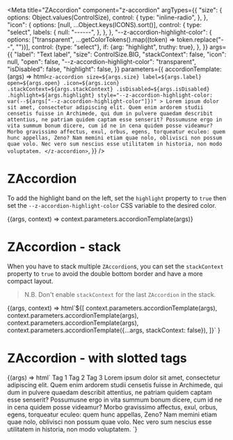 
<Meta
  title="ZAccordion"
  component="z-accordion"
  argTypes={{
    "size": {
      options: Object.values(ControlSize),
      control: {
        type: "inline-radio",
      },
    },
    "icon": {
      options: [null, ...Object.keys(ICONS).sort()],
      control: {
        type: "select",
        labels: {
          null: "------",
        },
      },
    },
    "--z-accordion-highlight-color": {
      options: ["transparent", ...getColorTokens().map((token) => token.replace("--", ""))],
      control: {type: "select"},
      if: {arg: "highlight", truthy: true},
    },
  }}
  args={{
    "label": "Text label",
    "size": ControlSize.BIG,
    "stackContext": false,
    "icon": null,
    "open": false,
    "--z-accordion-highlight-color": "transparent",
    "isDisabled": false,
    "highlight": false,
  }}
  parameters={{
    accordionTemplate: (args) => html`<z-accordion
      size=${args.size}
      label=${args.label}
      open=${args.open}
      .icon=${args.icon}
      .stackContext=${args.stackContext}
      .isDisabled=${args.isDisabled}
      .highlight=${args.highlight}
      style="--z-accordion-highlight-color: var(--${args["--z-accordion-highlight-color"]})"
    >
      Lorem ipsum dolor sit amet, consectetur adipiscing elit. Quem enim ardorem studii censetis fuisse in Archimede,
      qui dum in pulvere quaedam describit attentius, ne patriam quidem captam esse senserit? Possumusne ergo in vita
      summum bonum dicere, cum id ne in cena quidem posse videamur? Morbo gravissimo affectus, exul, orbus, egens,
      torqueatur eculeo: quem hunc appellas, Zeno? Nam memini etiam quae nolo, oblivisci non possum quae volo. Nec vero
      sum nescius esse utilitatem in historia, non modo voluptatem.
    </z-accordion>`,
  }}
/>

# ZAccordion

To add the highlight band on the left, set the `highlight` property to `true` then set the `--z-accordion-highlight-color` CSS variable to the desired color.

<Canvas>
  <Story name="ZAccordion">{(args, context) => context.parameters.accordionTemplate(args)}</Story>
</Canvas>

# ZAccordion - stack

When you have to stack multiple `ZAccordion`s, you can set the `stackContext` property to `true` to avoid the double bottom border and have a more compact layout.

> N.B. Don't enable `stackContext` for the last `ZAccordion` in the stack.

<Canvas>
  <Story
    name="stack"
    args={{stackContext: true, isDisabled: false}}
    parameters={{
      controls: {
        exclude: ["stackContext", "isDisabled"],
      },
    }}
  >
    {(args, context) =>
      html`${[
        context.parameters.accordionTemplate(args),
        context.parameters.accordionTemplate(args),
        context.parameters.accordionTemplate(args),
        context.parameters.accordionTemplate({...args, stackContext: false}),
      ]}`
    }
  </Story>
</Canvas>

# ZAccordion - with slotted tags

<Canvas>
  <Story name="with tags">
    {(args) => html`
      <z-accordion
        size=${args.size}
        label=${args.label}
        .icon=${args.icon}
        .stackContext=${args.stackContext}
        .isDisabled=${args.isDisabled}
        .highlight=${args.highlight}
        style="--z-accordion-highlight-color: var(--${args["--z-accordion-highlight-color"]})"
      >
        <z-tag slot="tag">Tag 1</z-tag>
        <z-tag slot="tag">Tag 2</z-tag>
        <z-tag slot="tag">Tag 3</z-tag>
        Lorem ipsum dolor sit amet, consectetur adipiscing elit. Quem enim ardorem studii censetis fuisse in Archimede,
        qui dum in pulvere quaedam describit attentius, ne patriam quidem captam esse senserit? Possumusne ergo in vita
        summum bonum dicere, cum id ne in cena quidem posse videamur? Morbo gravissimo affectus, exul, orbus, egens,
        torqueatur eculeo: quem hunc appellas, Zeno? Nam memini etiam quae nolo, oblivisci non possum quae volo. Nec
        vero sum nescius esse utilitatem in historia, non modo voluptatem.
      </z-accordion>
    `}
  </Story>
</Canvas>

<ArgsTable of="z-accordion" />

